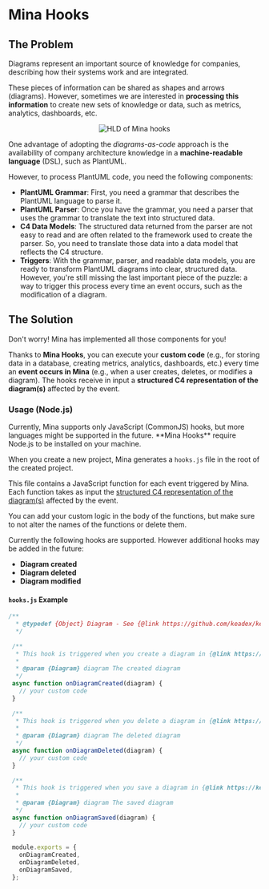
# Mina Hooks

## The Problem

Diagrams represent an important source of knowledge for companies, describing how their systems work and are integrated.

These pieces of information can be shared as shapes and arrows (diagrams). However, sometimes we are interested in **processing this information** to create new sets of knowledge or data, such as metrics, analytics, dashboards, etc.

<p align="center" className="my-16">
  <Image src={hooksHLD} alt="HLD of Mina hooks" width={600} />
</p>

One advantage of adopting the *diagrams-as-code* approach is the availability of company architecture knowledge in a **machine-readable language** (DSL), such as PlantUML.

However, to process PlantUML code, you need the following components:

  - **PlantUML Grammar**: First, you need a grammar that describes the PlantUML language to parse it.
  - **PlantUML Parser**: Once you have the grammar, you need a parser that uses the grammar to translate the text into structured data.
  - **C4 Data Models**: The structured data returned from the parser are not easy to read and are often related to the framework used to create the parser. So, you need to translate those data into a data model that reflects the C4 structure.
  - **Triggers**: With the grammar, parser, and readable data models, you are ready to transform PlantUML diagrams into clear, structured data. However, you're still missing the last important piece of the puzzle: a way to trigger this process every time an event occurs, such as the modification of a diagram.

## The Solution

Don't worry! Mina has implemented all those components for you!

Thanks to **Mina Hooks**, you can execute your **custom code** (e.g., for storing data in a database, creating metrics, analytics, dashboards, etc.) every time an **event occurs in Mina** (e.g., when a user creates, deletes, or modifies a diagram). The hooks receive in input a **structured C4 representation of the diagram(s)** affected by the event.

### Usage (Node.js)

<Callout type="warning" emoji="⚠️">
  Currently, Mina supports only JavaScript (CommonJS) hooks, but more languages might be supported in the future.
  **Mina Hooks** require Node.js to be installed on your machine. 
</Callout>

When you create a new project, Mina generates a `hooks.js` file in the root of the created project.

This file contains a JavaScript function for each event triggered by Mina. Each function takes as input the [structured C4 representation of the diagram(s)](https://github.com/keadex/keadex/blob/main/libs/c4-model-ui-kit/src/models/autogenerated/Diagram.ts) affected by the event.

You can add your custom logic in the body of the functions, but make sure to not alter the names of the functions or delete them.

Currently the following hooks are supported. However additional hooks may be added in the future:
  - **Diagram created**
  - **Diagram deleted**
  - **Diagram modified**

#### `hooks.js` Example

```js
/**
  * @typedef {Object} Diagram - See {@link https://github.com/keadex/keadex/blob/main/libs/c4-model-ui-kit/src/models/autogenerated/Diagram.ts Diagram}.
  */
 
 /**
  * This hook is triggered when you create a diagram in {@link https://keadex.dev/en/projects/keadex-mina Mina}.
  *
  * @param {Diagram} diagram The created diagram
  */
 async function onDiagramCreated(diagram) {
   // your custom code
 }
 
 /**
  * This hook is triggered when you delete a diagram in {@link https://keadex.dev/en/projects/keadex-mina Mina}.
  *
  * @param {Diagram} diagram The deleted diagram
  */
 async function onDiagramDeleted(diagram) {
   // your custom code
 }
 
 /**
  * This hook is triggered when you save a diagram in {@link https://keadex.dev/en/projects/keadex-mina Mina}.
  *
  * @param {Diagram} diagram The saved diagram
  */
 async function onDiagramSaved(diagram) {
   // your custom code
 }
 
 module.exports = {
   onDiagramCreated,
   onDiagramDeleted,
   onDiagramSaved,
 };
```